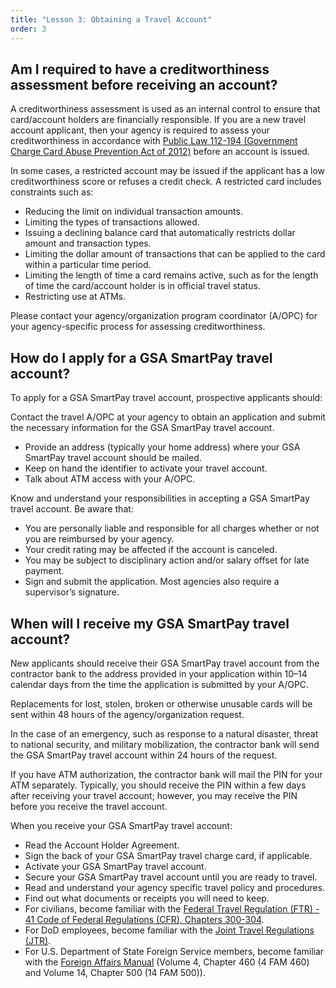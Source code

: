 ```yaml
---
title: "Lesson 3: Obtaining a Travel Account"
order: 3
---
```

## Am I required to have a creditworthiness assessment before receiving an account?

A creditworthiness assessment is used as an internal control to ensure that card/account holders are financially responsible. If you are a new travel account applicant, then your agency is required to assess your creditworthiness in accordance with [Public Law 112-194 (Government Charge Card Abuse Prevention Act of 2012)](https://www.congress.gov/112/plaws/publ194/PLAW-112publ194.pdf) before an account is issued.

In some cases, a restricted account may be issued if the applicant has a low creditworthiness score or refuses a credit check. A restricted card includes constraints such as:
- Reducing the limit on individual transaction amounts.
- Limiting the types of transactions allowed.
- Issuing a declining balance card that automatically restricts dollar amount and transaction types.
- Limiting the dollar amount of transactions that can be applied to the card within a particular time period.
- Limiting the length of time a card remains active, such as for the length of time the card/account holder is in official travel status.
- Restricting use at ATMs.

Please contact your agency/organization program coordinator (A/OPC) for your agency-specific process for assessing creditworthiness.

## How do I apply for a GSA SmartPay travel account?
To apply for a GSA SmartPay travel account, prospective applicants should:

Contact the travel A/OPC at your agency to obtain an application and submit the necessary information for the GSA SmartPay travel account.
- Provide an address (typically your home address) where your GSA SmartPay travel account should be mailed.
- Keep on hand the identifier to activate your travel account.
- Talk about ATM access with your A/OPC.

Know and understand your responsibilities in accepting a GSA SmartPay travel account. Be aware that:
- You are personally liable and responsible for all charges whether or not you are reimbursed by your agency.
- Your credit rating may be affected if the account is canceled.
- You may be subject to disciplinary action and/or salary offset for late payment.
- Sign and submit the application. Most agencies also require a supervisor’s signature.

## When will I receive my GSA SmartPay travel account?
New applicants should receive their GSA SmartPay travel account from the contractor bank to the address provided in your application within 10–14 calendar days from the time the application is submitted by your A/OPC. 

Replacements for lost, stolen, broken or otherwise unusable cards will be sent within 48 hours of the agency/organization request.

In the case of an emergency, such as response to a natural disaster, threat to national security, and military mobilization, the contractor bank will send the GSA SmartPay travel account within 24 hours of the request.

If you have ATM authorization, the contractor bank will mail the PIN for your ATM separately. Typically, you should receive the PIN within a few days after receiving your travel account; however, you may receive the PIN before you receive the travel account.

When you receive your GSA SmartPay travel account:

- Read the Account Holder Agreement.
- Sign the back of your GSA SmartPay travel charge card, if applicable.
- Activate your GSA SmartPay travel account.
- Secure your GSA SmartPay travel account until you are ready to travel.
- Read and understand your agency specific travel policy and procedures.
- Find out what documents or receipts you will need to keep.
- For civilians, become familiar with the [Federal Travel Regulation (FTR) - 41 Code of Federal Regulations (CFR), Chapters 300-304](https://www.ecfr.gov/current/title-41/subtitle-F).
- For DoD employees, become familiar with the [Joint Travel Regulations (JTR)](https://www.travel.dod.mil/Policy-Regulations/Joint-Travel-Regulations/).
- For U.S. Department of State Foreign Service members, become familiar with the [Foreign Affairs Manual](https://fam.state.gov) (Volume 4, Chapter 460 (4 FAM 460) and Volume 14, Chapter 500 (14 FAM 500)).
